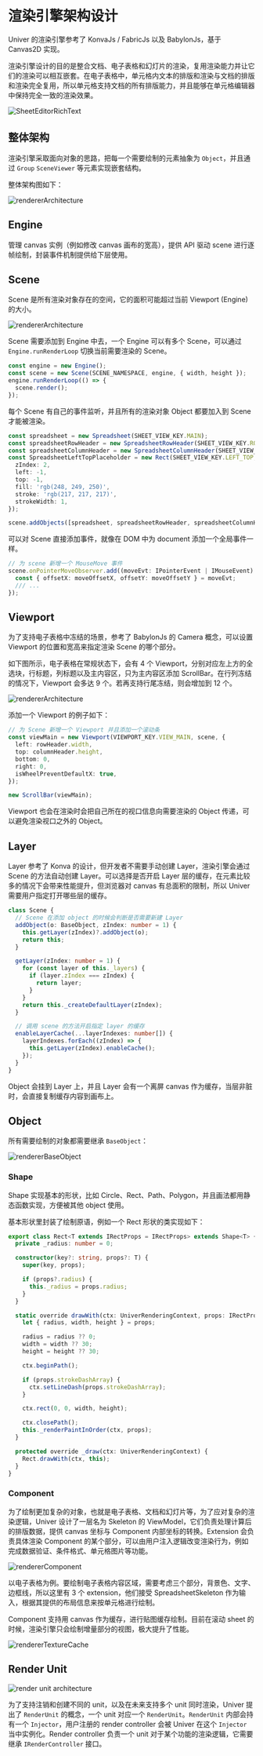 
# 渲染引擎架构设计

<BadgeGroup values={[UniverTypes.GENERAL]} value={UniverTypes.GENERAL} />

Univer 的渲染引擎参考了 KonvaJs / FabricJs 以及 BabylonJs，基于 Canvas2D 实现。

渲染引擎设计的目的是整合文档、电子表格和幻灯片的渲染，复用渲染能力并让它们的渲染可以相互嵌套。在电子表格中，单元格内文本的排版和渲染与文档的排版和渲染完全复用，所以单元格支持文档的所有排版能力，并且能够在单元格编辑器中保持完全一致的渲染效果。

![SheetEditorRichText](./rendering/sheet-editor-rich-text.png)

## 整体架构

渲染引擎采取面向对象的思路，把每一个需要绘制的元素抽象为 `Object`，并且通过 `Group` `SceneViewer` 等元素实现嵌套结构。

整体架构图如下：

![rendererArchitecture](./rendering/renderer-architecture.png)

## Engine

管理 canvas 实例（例如修改 canvas 画布的宽高），提供 API 驱动 scene 进行逐帧绘制，封装事件机制提供给下层使用。

## Scene

Scene 是所有渲染对象存在的空间，它的面积可能超过当前 Viewport (Engine) 的大小。

![rendererArchitecture](./rendering/renderer-scene.png)

Scene 需要添加到 Engine 中去，一个 Engine 可以有多个 Scene，可以通过 `Engine.runRenderLoop` 切换当前需要渲染的 Scene。

```typescript
const engine = new Engine();
const scene = new Scene(SCENE_NAMESPACE, engine, { width, height });
engine.runRenderLoop(() => {
  scene.render();
});
```

每个 Scene 有自己的事件监听，并且所有的渲染对象 Object 都要加入到 Scene 才能被渲染。

```typescript
const spreadsheet = new Spreadsheet(SHEET_VIEW_KEY.MAIN);
const spreadsheetRowHeader = new SpreadsheetRowHeader(SHEET_VIEW_KEY.ROW);
const spreadsheetColumnHeader = new SpreadsheetColumnHeader(SHEET_VIEW_KEY.COLUMN);
const SpreadsheetLeftTopPlaceholder = new Rect(SHEET_VIEW_KEY.LEFT_TOP, {
  zIndex: 2,
  left: -1,
  top: -1,
  fill: 'rgb(248, 249, 250)',
  stroke: 'rgb(217, 217, 217)',
  strokeWidth: 1,
});

scene.addObjects([spreadsheet, spreadsheetRowHeader, spreadsheetColumnHeader, SpreadsheetLeftTopPlaceholder])
```

可以对 Scene 直接添加事件，就像在 DOM 中为 document 添加一个全局事件一样。

```typescript
// 为 scene 新增一个 MouseMove 事件
scene.onPointerMoveObserver.add((moveEvt: IPointerEvent | IMouseEvent) => {
  const { offsetX: moveOffsetX, offsetY: moveOffsetY } = moveEvt;
  /// ...
});
```

## Viewport

为了支持电子表格中冻结的场景，参考了 BabylonJs 的 Camera 概念，可以设置 Viewport 的位置和宽高来指定渲染 Scene 的哪个部分。

如下图所示，电子表格在常规状态下，会有 4 个 Viewport，分别对应左上方的全选块，行标题，列标题以及主内容区，只为主内容区添加 ScrollBar。在行列冻结的情况下，Viewport 会多达 9 个。若再支持行尾冻结，则会增加到 12 个。

![rendererArchitecture](./rendering/renderer-viewport.png)

添加一个 Viewport 的例子如下：

```typescript
// 为 Scene 新增一个 Viewport 并且添加一个滚动条
const viewMain = new Viewport(VIEWPORT_KEY.VIEW_MAIN, scene, {
  left: rowHeader.width,
  top: columnHeader.height,
  bottom: 0,
  right: 0,
  isWheelPreventDefaultX: true,
});

new ScrollBar(viewMain);
```

Viewport 也会在渲染时会把自己所在的视口信息向需要渲染的 Object 传递，可以避免渲染视口之外的 Object。

## Layer

Layer 参考了 Konva 的设计，但开发者不需要手动创建 Layer，渲染引擎会通过 Scene 的方法自动创建 Layer。可以选择是否开启 Layer 层的缓存，在元素比较多的情况下会带来性能提升，但浏览器对 canvas 有总面积的限制，所以 Univer 需要用户指定打开哪些层的缓存。

```typescript
class Scene {
  // Scene 在添加 object 的时候会判断是否需要新建 Layer
  addObject(o: BaseObject, zIndex: number = 1) {
    this.getLayer(zIndex)?.addObject(o);
    return this;
  }

  getLayer(zIndex: number = 1) {
    for (const layer of this._layers) {
      if (layer.zIndex === zIndex) {
        return layer;
      }
    }
    return this._createDefaultLayer(zIndex);
  }

  // 调用 scene 的方法开启指定 layer 的缓存
  enableLayerCache(...layerIndexes: number[]) {
    layerIndexes.forEach((zIndex) => {
      this.getLayer(zIndex).enableCache();
    });
  }
}
```

Object 会挂到 Layer 上，并且 Layer 会有一个离屏 canvas 作为缓存，当层非脏时，会直接复制缓存内容到画布上。

## Object

所有需要绘制的对象都需要继承 `BaseObject`：

![rendererBaseObject](./rendering/renderer-base-object.png)

### Shape

Shape 实现基本的形状，比如 Circle、Rect、Path、Polygon，并且画法都用静态函数实现，方便被其他 object 使用。

基本形状里封装了绘制原语，例如一个 Rect 形状的类实现如下：

```typescript
export class Rect<T extends IRectProps = IRectProps> extends Shape<T> {
  private _radius: number = 0;

  constructor(key?: string, props?: T) {
    super(key, props);

    if (props?.radius) {
      this._radius = props.radius;
    }
  }

  static override drawWith(ctx: UniverRenderingContext, props: IRectProps | Rect) {
    let { radius, width, height } = props;

    radius = radius ?? 0;
    width = width ?? 30;
    height = height ?? 30;

    ctx.beginPath();

    if (props.strokeDashArray) {
      ctx.setLineDash(props.strokeDashArray);
    }

    ctx.rect(0, 0, width, height);

    ctx.closePath();
    this._renderPaintInOrder(ctx, props);
  }

  protected override _draw(ctx: UniverRenderingContext) {
    Rect.drawWith(ctx, this);
  }
}
```

### Component

为了绘制更加复杂的对象，也就是电子表格、文档和幻灯片等，为了应对复杂的渲染逻辑，Univer 设计了一层名为 Skeleton 的 ViewModel，它们负责处理计算后的排版数据，提供 canvas 坐标与 Component 内部坐标的转换。Extension 会负责具体渲染 Component 的某个部分，可以由用户注入逻辑改变渲染行为，例如完成数据验证、条件格式、单元格图片等功能。

![rendererComponent](./rendering/renderer-component.png)

以电子表格为例。要绘制电子表格内容区域，需要考虑三个部分，背景色、文字、边框线，所以这里有 3 个 extension，他们接受 SpreadsheetSkeleton 作为输入，根据其提供的布局信息来按单元格进行绘制。

Component 支持用 canvas 作为缓存，进行贴图缓存绘制。目前在滚动 sheet 的时候，渲染引擎只会绘制增量部分的视图，极大提升了性能。

![rendererTextureCache](./rendering/renderer-texture-cache.png)

## Render Unit

![render unit architecture](./rendering/render-unit.png)

为了支持注销和创建不同的 unit，以及在未来支持多个 unit 同时渲染，Univer 提出了 `RenderUnit` 的概念，一个 unit 对应一个 `RenderUnit`。`RenderUnit` 内部会持有一个 `Injector`，用户注册的 render controller 会被 Univer 在这个 `Injector` 当中实例化。Render controller 负责一个 unit 对于某个功能的渲染逻辑，它需要继承 `IRenderController` 接口。
